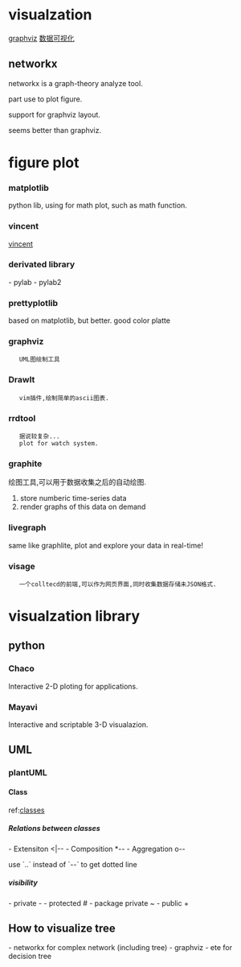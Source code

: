 = visualzation =
[[graphviz]]
[[data_visual|数据可视化]]
== networkx ==
networkx is a graph-theory analyze tool.

part use to plot figure.

support for graphviz layout.

seems better than graphviz.

=figure plot=
===matplotlib===
python lib, using for math plot, such as math function.

=== vincent ===
[[http://github.com/wrobstory/vincent|vincent]]
=== derivated library ===
- pylab
- pylab2
=== prettyplotlib ===
based on matplotlib, but better. good color platte

=== graphviz ===
    UML图绘制工具
=== DrawIt ===
    vim插件,绘制简单的ascii图表.
===rrdtool===
    据说较复杂...
    plot for watch system.
=== graphite ===
绘图工具,可以用于数据收集之后的自动绘图.

# store numberic time-series data
# render graphs of this data on demand

=== livegraph ===
same like graphlite, plot and explore your data in real-time!

=== visage ===
    一个colltecd的前端,可以作为网页界面,同时收集数据存储未JSON格式.
= visualzation library =
== python ==

=== Chaco ===
Interactive 2-D ploting for applications.

=== Mayavi ===
Interactive and scriptable 3-D visualazion.

== UML ==
=== plantUML ===
==== Class ====
ref:[[http://plantuml.com/classes.html|classes]]
===== Relations between classes =====
- Extensiton <|--
- Composition *--
- Aggregation o--

use `..` instead of `--` to get dotted line

===== visibility =====
- private           -
- protected         #
- package private   ~
- public            +

== How to visualize tree ==

- networkx  for complex network (including tree)
- graphviz
- ete       for decision tree
